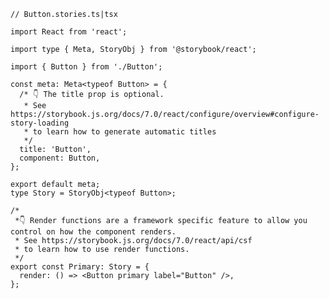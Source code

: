 ```tsx
// Button.stories.ts|tsx

import React from 'react';

import type { Meta, StoryObj } from '@storybook/react';

import { Button } from './Button';

const meta: Meta<typeof Button> = {
  /* 👇 The title prop is optional.
   * See https://storybook.js.org/docs/7.0/react/configure/overview#configure-story-loading
   * to learn how to generate automatic titles
   */
  title: 'Button',
  component: Button,
};

export default meta;
type Story = StoryObj<typeof Button>;

/*
 *👇 Render functions are a framework specific feature to allow you control on how the component renders.
 * See https://storybook.js.org/docs/7.0/react/api/csf
 * to learn how to use render functions.
 */
export const Primary: Story = {
  render: () => <Button primary label="Button" />,
};
```

